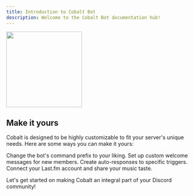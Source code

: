 ```yaml
---
title: Introduction to Cobalt Bot
description: Welcome to the Cobalt Bot documentation hub!
---
```


<img height="200" src="/images/cover.jpg" />

## Make it yours

Cobalt is designed to be highly customizable to fit your server's unique needs. Here are some ways you can make it yours:

<CardGroup cols={2}>
  <Card
    title="Customize Prefix"
    icon="arrow-right"
    href="/docs/configuration"
  >
    Change the bot's command prefix to your liking.
  </Card>
  <Card
    title="Personalized Welcome Messages"
    icon="door-open"
    href="/docs/configuration"
  >
    Set up custom welcome messages for new members.
  </Card>
  <Card
    title="Tailored Auto-Responses"
    icon="message"
    href="/docs/responders"
  >
    Create auto-responses to specific triggers.
  </Card>
  <Card
    title="Last.fm Integration"
    icon="music"
    href="/docs/lastfm"
  >
    Connect your Last.fm account and share your music taste.
  </Card>
</CardGroup>

Let's get started on making Cobalt an integral part of your Discord community!
